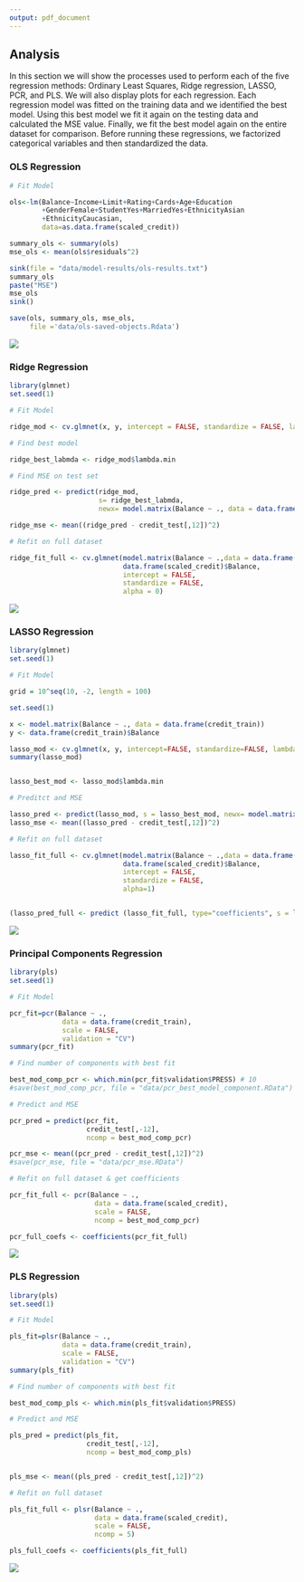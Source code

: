 ```yaml
---
output: pdf_document
---
```


## Analysis

  In this section we will show the processes used to perform each of the five regression methods: Ordinary Least Squares, Ridge regression, LASSO, PCR, and PLS. We will also display plots for each regression.
  Each regression model was fitted on the training data and we identified the best model. Using this best model we fit it again on the testing data and calculated the MSE value. Finally, we fit the best model again on the entire dataset for comparison. Before running these regressions, we factorized categorical variables and then standardized the data. 


### OLS Regression

```r

# Fit Model

ols<-lm(Balance~Income+Limit+Rating+Cards+Age+Education
        +GenderFemale+StudentYes+MarriedYes+EthnicityAsian
        +EthnicityCaucasian, 
        data=as.data.frame(scaled_credit))

summary_ols <- summary(ols)
mse_ols <- mean(ols$residuals^2)

sink(file = "data/model-results/ols-results.txt")
summary_ols
paste("MSE")
mse_ols
sink()

save(ols, summary_ols, mse_ols, 
     file ='data/ols-saved-objects.Rdata')
```

![](../../images/ols_plots.png)

### Ridge Regression

```r

library(glmnet)
set.seed(1)

# Fit Model

ridge_mod <- cv.glmnet(x, y, intercept = FALSE, standardize = FALSE, lambda = grid, alpha = 0)

# Find best model

ridge_best_labmda <- ridge_mod$lambda.min

# Find MSE on test set

ridge_pred <- predict(ridge_mod,
                      s= ridge_best_labmda,
                      newx= model.matrix(Balance ~ ., data = data.frame(credit_test)))

ridge_mse <- mean((ridge_pred - credit_test[,12])^2)

# Refit on full dataset

ridge_fit_full <- cv.glmnet(model.matrix(Balance ~ .,data = data.frame(scaled_credit)),
                            data.frame(scaled_credit)$Balance, 
                            intercept = FALSE,
                            standardize = FALSE,
                            alpha = 0)


```

![](../../images/ridge_validation_plot.png)

### LASSO Regression

```r

library(glmnet)
set.seed(1)

# Fit Model

grid = 10^seq(10, -2, length = 100)

set.seed(1)

x <- model.matrix(Balance ~ ., data = data.frame(credit_train))
y <- data.frame(credit_train)$Balance

lasso_mod <- cv.glmnet(x, y, intercept=FALSE, standardize=FALSE, lambda = grid, alpha=1)
summary(lasso_mod)


lasso_best_mod <- lasso_mod$lambda.min

# Preditct and MSE

lasso_pred <- predict(lasso_mod, s = lasso_best_mod, newx= model.matrix(Balance ~ ., data = data.frame(credit_test)))
lasso_mse <- mean((lasso_pred - credit_test[,12])^2)

# Refit on full dataset

lasso_fit_full <- cv.glmnet(model.matrix(Balance ~ .,data = data.frame(scaled_credit)),
                            data.frame(scaled_credit)$Balance,
                            intercept = FALSE,
                            standardize = FALSE, 
                            alpha=1)


(lasso_pred_full <- predict (lasso_fit_full, type="coefficients", s = lasso_best_mod))

```

![](../../images/lasso_validation_plot.png)

### Principal Components Regression

```r

library(pls)
set.seed(1)

# Fit Model

pcr_fit=pcr(Balance ~ ., 
             data = data.frame(credit_train),
             scale = FALSE,
             validation = "CV")
summary(pcr_fit)

# Find number of components with best fit

best_mod_comp_pcr <- which.min(pcr_fit$validation$PRESS) # 10
#save(best_mod_comp_pcr, file = "data/pcr_best_model_component.RData")

# Predict and MSE

pcr_pred = predict(pcr_fit, 
                   credit_test[,-12],
                   ncomp = best_mod_comp_pcr)

pcr_mse <- mean((pcr_pred - credit_test[,12])^2)
#save(pcr_mse, file = "data/pcr_mse.RData")

# Refit on full dataset & get coefficients

pcr_fit_full <- pcr(Balance ~ .,
                     data = data.frame(scaled_credit),
                     scale = FALSE, 
                     ncomp = best_mod_comp_pcr)

pcr_full_coefs <- coefficients(pcr_fit_full)

```

![](../../images/pcr_validation_plot.png)

### PLS Regression

```r

library(pls)
set.seed(1)

# Fit Model

pls_fit=plsr(Balance ~ ., 
             data = data.frame(credit_train),
             scale = FALSE,
             validation = "CV")
summary(pls_fit)

# Find number of components with best fit

best_mod_comp_pls <- which.min(pls_fit$validation$PRESS)

# Predict and MSE

pls_pred = predict(pls_fit, 
                   credit_test[,-12],
                   ncomp = best_mod_comp_pls)


pls_mse <- mean((pls_pred - credit_test[,12])^2)

# Refit on full dataset

pls_fit_full <- plsr(Balance ~ .,
                     data = data.frame(scaled_credit),
                     scale = FALSE, 
                     ncomp = 5)

pls_full_coefs <- coefficients(pls_fit_full)

```

![](../../images/pls_validation_plot.png)


